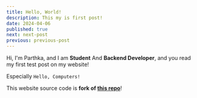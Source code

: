 ```yaml
---
title: Hello, World!
description: This my is first post!
date: 2024-04-06
published: true
next: next-post
previous: previous-post
---
```


Hi, I'm Parthka, and I am **Student** And **Backend Developer**, and you read my first test post on my website!

Especially `Hello, Computers!`

This website source code is **fork of [this repo](https://github.com/jolbol1/nextjs-velite-blog-template)**! 
